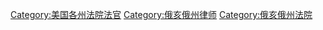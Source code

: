 [[Category:美国各州法院法官|Category:美国各州法院法官]]
[[Category:俄亥俄州律师|Category:俄亥俄州律师]]
[[Category:俄亥俄州法院|Category:俄亥俄州法院]]